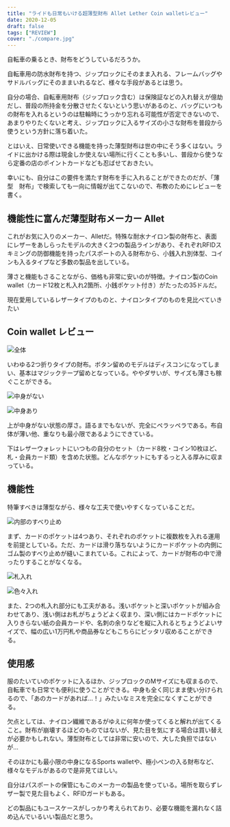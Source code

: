 ```yaml
---
title: "ライドも日常もいける超薄型財布 Allet Lether Coin walletレビュー"
date: 2020-12-05
draft: false
tags: ["REVIEW"]
cover: "./compare.jpg"
---
```


自転車の乗るとき、財布をどうしているだろうか。

自転車用の防水財布を持つ、ジップロックにそのまま入れる、フレームバッグやサドルバッグにそのままいれるなど、様々な手段があるとは思う。

自分の場合、自転車用財布（ジップロック含む）は保険証などの入れ替えが億劫だし、普段の所持金を分散させたくないという思いがあるのと、バッグにいつもの財布を入れるというのは駐輪時にうっかり忘れる可能性が否定できないので、あまりやりたくないと考え、ジップロックに入るサイズの小さな財布を普段から使うという方針に落ち着いた。

とはいえ、日常使いできる機能を持った薄型財布は世の中にそう多くはない。ライドに出かける際は現金しか使えない場所に行くことも多いし、普段から使うなら定番の店のポイントカードなども忍ばせておきたい。

幸いにも、自分はこの要件を満たす財布を手に入れることができたのだが、「薄型　財布」で検索しても一向に情報が出てこないので、布教のためにレビューを書く。

## 機能性に富んだ薄型財布メーカー Allet

<LinkCard url="https://www.all-ett.com/" />

これがお気に入りのメーカー、Alletだ。特殊な耐水ナイロン製の財布と、表面にレザーをあしらったモデルの大きく2つの製品ラインがあり、それぞれRFIDスキミングの防御機能を持ったパスポートの入る財布から、小銭入れ別体型、コインも入るタイプなど多数の製品を出している。

薄さと機能もさることながら、価格も非常に安いのが特徴。ナイロン製のCoin wallet（カード12枚と札入れ2箇所、小銭ポケット付き）がたったの35ドルだ。

<LinkCard url="https://www.all-ett.com/products/nylon-coin-wallet" />

現在愛用しているレザータイプのものと、ナイロンタイプのものを見比べていきたい

## Coin wallet レビュー

![全体](./inside.jpg)

いわゆる2つ折りタイプの財布。ボタン留めのモデルはディスコンになってしまい、基本はマジックテープ留めとなっている。ややダサいが、サイズも薄さも稼ぐことができる。

![中身がない](./blank.jpg)

![中身あり](./full.jpg)

上が中身がない状態の厚さ。語るまでもないが、完全にペラッペラである。布自体が薄い他、重なりも最小限であるようにできている。

下はレザーウォレットにいつもの自分のセット（カード8枚・コイン10枚ほど、札・会員カード類）を含めた状態。どんなポケットにもするっと入る厚みに収まっている。

## 機能性

特筆すべきは薄型ながら、様々な工夫で使いやすくなっていることだ。

![内部のすべり止め](./antislip.jpg)

まず、カードのポケットは4つあり、それぞれのポケットに複数枚を入れる運用を前提としている。ただ、カードは滑り落ちないようにカードポケットの内側にゴム製のすべり止めが縫いこまれている。これによって、カードが財布の中で滑ったりすることがなくなる。

![札入れ](./narrow.jpg)

![色々入れ](./deep.jpg)

また、2つの札入れ部分にも工夫がある。浅いポケットと深いポケットが組み合わせてあり、浅い側はお札がちょうどよく収まり、深い側にはカードポケットに入りきらない紙の会員カードや、名刺の余りなどを縦に入れるとちょうどよいサイズで、幅の広い1万円札や商品券などもこちらにピッタリ収めることができる。

## 使用感

服のたいていのポケットに入るほか、ジップロックのMサイズにも収まるので、自転車でも日常でも便利に使うことができる。中身も全く同じまま使い分けられるので、「あのカードがあれば…！」みたいなミスを完全になくすことができる。

欠点としては、ナイロン繊維であるがゆえに何年か使ってくると解れが出てくること。財布が崩壊するほどのものではないが、見た目を気にする場合は買い替えが必要かもしれない。薄型財布としては非常に安いので、大した負担ではないが…

そのほかにも最小限の中身になるSports walletや、極小ペンの入る財布など、様々なモデルがあるので是非見てほしい。

<LinkCard url="https://www.all-ett.com/collections/view-all" />

自分はパスポートの保管にもこのメーカーの製品を使っている。場所を取らずレザー製で見た目もよく、RFIDガードもある。

どの製品にもユースケースがしっかり考えられており、必要な機能を漏れなく詰め込んでいるいい製品だと思う。
